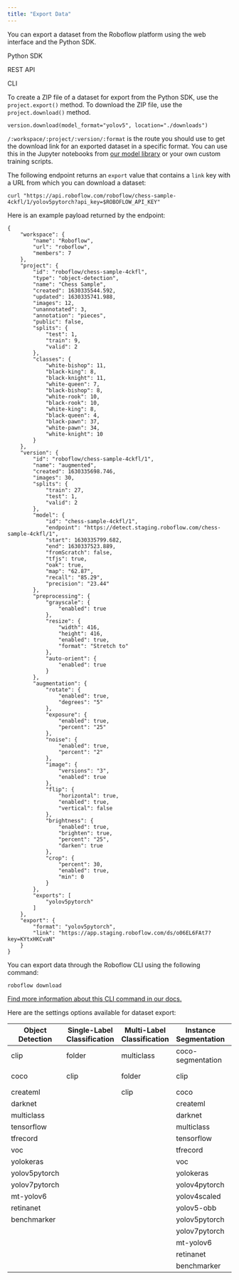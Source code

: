 ```yaml
---
title: "Export Data"
---
```


You can export a dataset from the Roboflow platform using the web interface and the Python SDK.

Python SDK

REST API

CLI

To create a ZIP file of a dataset for export from the Python SDK, use the `project.export()` method. To download the ZIP file, use the `project.download()` method.

```
version.download(model_format="yolov5", location="./downloads")
```

`/:workspace/:project/:version/:format` is the route you should use to get the download link for an exported dataset in a specific format. You can use this in the Jupyter notebooks from [our model library](https://models.roboflow.com) or your own custom training scripts.

The following endpoint returns an `export` value that contains a `link` key with a URL from which you can download a dataset:

```
curl "https://api.roboflow.com/roboflow/chess-sample-4ckfl/1/yolov5pytorch?api_key=$ROBOFLOW_API_KEY"
```

Here is an example payload returned by the endpoint:

```
{
    "workspace": {
        "name": "Roboflow",
        "url": "roboflow",
        "members": 7
    },
    "project": {
        "id": "roboflow/chess-sample-4ckfl",
        "type": "object-detection",
        "name": "Chess Sample",
        "created": 1630335544.592,
        "updated": 1630335741.988,
        "images": 12,
        "unannotated": 3,
        "annotation": "pieces",
        "public": false,
        "splits": {
            "test": 1,
            "train": 9,
            "valid": 2
        },
        "classes": {
            "white-bishop": 11,
            "black-king": 8,
            "black-knight": 11,
            "white-queen": 7,
            "black-bishop": 8,
            "white-rook": 10,
            "black-rook": 10,
            "white-king": 8,
            "black-queen": 4,
            "black-pawn": 37,
            "white-pawn": 34,
            "white-knight": 10
        }
    },
    "version": {
        "id": "roboflow/chess-sample-4ckfl/1",
        "name": "augmented",
        "created": 1630335698.746,
        "images": 30,
        "splits": {
            "train": 27,
            "test": 1,
            "valid": 2
        },
        "model": {
            "id": "chess-sample-4ckfl/1",
            "endpoint": "https://detect.staging.roboflow.com/chess-sample-4ckfl/1",
            "start": 1630335799.682,
            "end": 1630337523.889,
            "fromScratch": false,
            "tfjs": true,
            "oak": true,
            "map": "62.87",
            "recall": "85.29",
            "precision": "23.44"
        },
        "preprocessing": {
            "grayscale": {
                "enabled": true
            },
            "resize": {
                "width": 416,
                "height": 416,
                "enabled": true,
                "format": "Stretch to"
            },
            "auto-orient": {
                "enabled": true
            }
        },
        "augmentation": {
            "rotate": {
                "enabled": true,
                "degrees": "5"
            },
            "exposure": {
                "enabled": true,
                "percent": "25"
            },
            "noise": {
                "enabled": true,
                "percent": "2"
            },
            "image": {
                "versions": "3",
                "enabled": true
            },
            "flip": {
                "horizontal": true,
                "enabled": true,
                "vertical": false
            },
            "brightness": {
                "enabled": true,
                "brighten": true,
                "percent": "25",
                "darken": true
            },
            "crop": {
                "percent": 30,
                "enabled": true,
                "min": 0
            }
        },
        "exports": [
            "yolov5pytorch"
        ]
    },
    "export": {
        "format": "yolov5pytorch",
        "link": "https://app.staging.roboflow.com/ds/o06EL6FAt7?key=KYtxHKCvaN"
    }
}
```

You can export data through the Roboflow CLI using the following command:

```
roboflow download 
```

[Find more information about this CLI command in our docs.](/api-reference/install-cli/roboflow-cli-documentation#roboflow-download)

Here are the settings options available for dataset export:

| Object Detection | Single-Label Classification | Multi-Label Classification | Instance Segmentation | Semantic Segmentation |
| ---------------- | --------------------------- | -------------------------- | --------------------- | --------------------- |
| clip             | folder                      | multiclass                 | coco-segmentation     | coco-segmentation     |
| coco             | clip                        | folder                     | clip                  | png-mask-semantic     |
| createml         |                            | clip                       | coco                  |                      |
| darknet          |                            |                           | createml              |                      |
| multiclass       |                            |                           | darknet               |                      |
| tensorflow       |                            |                           | multiclass            |                      |
| tfrecord         |                            |                           | tensorflow            |                      |
| voc              |                            |                           | tfrecord              |                      |
| yolokeras        |                            |                           | voc                   |                      |
| yolov5pytorch    |                            |                           | yolokeras             |                      |
| yolov7pytorch    |                            |                           | yolov4pytorch         |                      |
| mt-yolov6        |                            |                           | yolov4scaled          |                      |
| retinanet        |                            |                           | yolov5-obb            |                      |
| benchmarker      |                            |                           | yolov5pytorch         |                      |
|                 |                            |                           | yolov7pytorch         |                      |
|                 |                            |                           | mt-yolov6             |                      |
|                 |                            |                           | retinanet             |                      |
|                 |                            |                           | benchmarker           |                      |